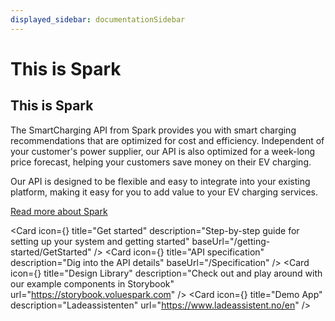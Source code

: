 ```yaml
---
displayed_sidebar: documentationSidebar
---
```



# This is Spark

## This is Spark

The SmartCharging API from Spark provides you with smart charging recommendations that are optimized for cost and efficiency. Independent of your customer's power supplier, our API is also optimized for a week-long price forecast, helping your customers save money on their EV charging.

Our API is designed to be flexible and easy to integrate into your existing platform, making it easy for you to add value to your EV charging services.

[Read more about Spark](https://www.volue.com/spark)

<div style={{
  display: "grid",
  gridTemplateColumns: "repeat(2, 50%)",
  gap: "1rem",
}}>

<Card
    icon={<Rocket />}
    title="Get started"
    description="Step-by-step guide for setting up your system and getting started"
    baseUrl="/getting-started/GetStarted"
/>
<Card
    icon={<Network />}
    title="API specification"
    description="Dig into the API details"
    baseUrl="/Specification"
/>
<Card
    icon={<Puzzle />}
    title="Design Library"
    description="Check out and play around with our example components in Storybook"
    url="https://storybook.voluespark.com"
/>
<Card
    icon={<Lightning />}
    title="Demo App"
    description="Ladeassistenten"
    url="https://www.ladeassistent.no/en"
/>
</div>
